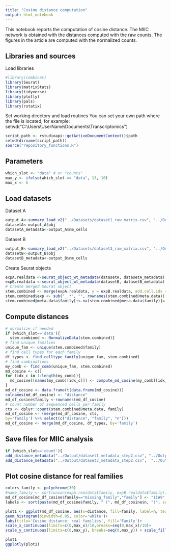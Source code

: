```yaml
---
title: "Cosine distance computation"
output: html_notebook
---
```

This notebook reports the computation of cosine distance.
The MIIC network is obtained with the distances computed with the raw counts.
The figures in the article are computed with the normalized counts.

## Libraries and sources
Load libraries
```r
#library(combinat)
library(Seurat)
library(matrixStats)
library(tidyverse)
library(plotly)
library(pals)
library(rstatix)
```

Set working directory and load routines 
You can set your own path where the file is located, for example:  
setwd("C:\\Users\\UserName\\Documents\\Transcriptomics")

```r
script_path <- rstudioapi::getActiveDocumentContext()$path 
setwd(dirname(script_path))
source("repository_functions.R")
```


## Parameters
```r
which_slot <- "data" # or "counts"
max_y <- ifelse(which_slot == "data", 13, 10)
max_x <- 6

```

## Load datasets
Dataset A  
```r
output_A<-summary_load_v2("../Datasets/dataset1_raw_matrix.csv", "../Output/dataset1_metadata_step2.csv")
datasetA<-output_A$obj
datasetA_metadata<-output_A$nm_cells
```

Dataset B
```r
output_B<-summary_load_v2("../Datasets/dataset3_raw_matrix.csv", "../Output/dataset3_metadata_step2.csv")
datasetB<-output_B$obj
datasetB_metadata<-output_B$nm_cells
```

Create Seurat objects
```r
expA.realdata <-seurat_object_wt_metadata(datasetA, datasetA_metadata)
expB.realdata <-seurat_object_wt_metadata(datasetB, datasetB_metadata)
# Create merged Seurat object
stem.combined <- merge(expA.realdata, y = expB.realdata, add.cell.ids = c("exp1", "exp3"), project = "StemCells")
stem.combined$exp <- sub("_.*", "", rownames(stem.combined@meta.data))
stem.combined@meta.data$family[is.na(stem.combined@meta.data$family)]= 'missing_family'
```

## Compute distances
```r
# normalize if needed
if (which_slot=='data'){
  stem.combined <- NormalizeData(stem.combined)}
# find unique families
unique_fam <- unique(stem.combined$family)
# find cell types for each family
df_types <- find_celltype_family(unique_fam, stem.combined)
# find combinations
my_comb <- find_comb(unique_fam, stem.combined)
md_cosine <- c()
for (idx_c in 1:length(my_comb)){
  md_cosine[[names(my_comb)[idx_c]]] <- compute_md_cosine(my_comb[[idx_c]], which_slot)
}
md_df_cosine <- data.frame(t(data.frame(md_cosine)))
colnames(md_df_cosine) <- "distance"
md_df_cosine$family <-rownames(md_df_cosine)
# count number of sequenced cells per family
cts <- dplyr::count(stem.combined@meta.data, family)
md_df_cosine <- (merge(md_df_cosine, cts,
by='family') %>% select(c("distance", "family", "n")))
md_df_cosine <- merge(md_df_cosine, df_types, by='family')
```


## Save files for MIIC analysis
```r
if (which_slot=='count'){
add_distance_metadata("../Output/dataset1_metadata_step2.csv", "../Output/dataset1_metadata_final.csv", md_df_cosine)
add_distance_metadata("../Output/dataset3_metadata_step2.csv",  "../Output/dataset3_metadata_final.csv", md_df_cosine)}
```

## Plot cosine distance for real families
```r
colors_family <- polychrome(30)
#name_family <- sort(union(expA.realdata$family, expB.realdata$family))
md_df_cosine[md_df_cosine$family=="missing_family","family"] <- "IIA9"
labels <- sort(paste(md_df_cosine$family, " (", md_df_cosine$n, ")", sep=""))

plot1 <- ggplot(md_df_cosine, aes(x=distance, fill=family, label=n, text=cell.fates)) + 
geom_histogram(binwidth=0.05, color='white')+ 
labs(title='Cosine distance: real families', fill='Family')+
scale_x_continuous(limits=c(0,max_x)/10,breaks=seq(0,max_x)/10)+
scale_y_continuous(limits=c(0,max_y), breaks=seq(0,max_y)) + scale_fill_manual(values=unname(colors_family), labels=labels)

plot1
ggplotly(plot1)
```




